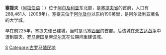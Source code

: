 {{Infobox settlement
|name                   = 塞提夫
|type                   = 城市
|nickname               = 
|motto                  = 
|image_skyline          =
|imagesize              = 
|image_caption          = 塞提夫市鎮廣場的降雪（2006年2月）
|image_flag             = 
|image_seal             = 
|pushpin_map            = Algeria
|pushpin_label_position = bottom
|pushpin_map_caption    = 塞提夫於阿爾及利亞位置圖
|subdivision_type       = 國家
|subdivision_name       = {{DZA}}
|subdivision_type1      = [[阿爾及利亞行政區劃|省份]]
|subdivision_name1      = [[塞提夫省|塞提夫省]]
|subdivision_type2      = [[縣|縣]]
|subdivision_name2      = [[塞提夫縣|塞提夫縣]]
|leader_title           = <!-- Mayor -->
|leader_name            = 
|established_title      = 
|established_date       = 
|area_magnitude         = 
|area_total_km2         = 
|population_as_of       = 2008年
|population_note        = 
|population_total       = 288461 
|population_density_km2 = 
|population_urban       = 
|timezone               = 
|utc_offset             = 
|elevation_m            = 1096
|website                = 
|footnotes              = 
}}
'''塞提夫'''（[[阿拉伯语|阿拉伯语]]：'''{{rtl-lang|ar|سطيف}}'''）位于[[阿尔及利亚|阿尔及利亚]]东北部，是[[塞提夫省|塞提夫省]]的首府，人口有288,461人（2008年）。塞提夫位于[[阿尔及尔|阿尔及尔]]以东约190英里，是阿尔及利亚著名的大学城。

早在前225年，塞提夫便已建城，当时是[[马塞西里|马塞西里]]的首都。后该城在[[朱古达战争|朱古达战争]]中遭到毁灭，[[罗马帝国|罗马帝国]]皇帝[[涅尔瓦|涅尔瓦]]在位期间重建该城。

{{algeria-geo-stub}}

[[Category:阿尔及利亚城市|S]]
[[Category:古罗马殖民地|Category:古罗马殖民地]]